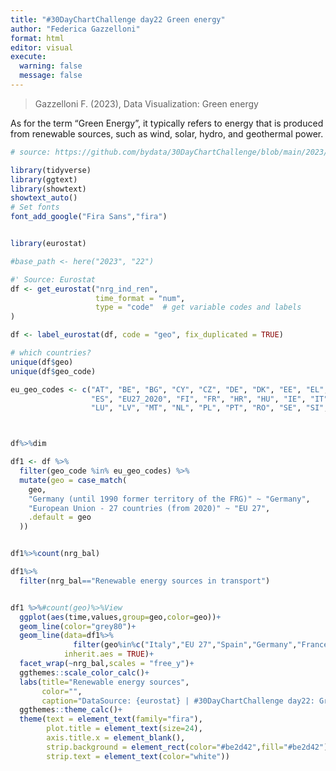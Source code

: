 ```yaml
---
title: "#30DayChartChallenge day22 Green energy"
author: "Federica Gazzelloni"
format: html
editor: visual
execute: 
  warning: false
  message: false
---
```


> Gazzelloni F. (2023), Data Visualization: Green energy

As for the term "Green Energy", it typically refers to energy that is produced from renewable sources, such as wind, solar, hydro, and geothermal power.

```r
# source: https://github.com/bydata/30DayChartChallenge/blob/main/2023/22/22-green-energy.R

library(tidyverse)
library(ggtext)
library(showtext)
showtext_auto()
# Set fonts
font_add_google("Fira Sans","fira")


library(eurostat)

#base_path <- here("2023", "22")

#' Source: Eurostat
df <- get_eurostat("nrg_ind_ren", 
                   time_format = "num", 
                   type = "code"  # get variable codes and labels
)

df <- label_eurostat(df, code = "geo", fix_duplicated = TRUE)

# which countries?
unique(df$geo)
unique(df$geo_code)

eu_geo_codes <- c("AT", "BE", "BG", "CY", "CZ", "DE", "DK", "EE", "EL",
                  "ES", "EU27_2020", "FI", "FR", "HR", "HU", "IE", "IT", "LT",
                  "LU", "LV", "MT", "NL", "PL", "PT", "RO", "SE", "SI", "SK" )



df%>%dim

df1 <- df %>% 
  filter(geo_code %in% eu_geo_codes) %>% 
  mutate(geo = case_match(
    geo,
    "Germany (until 1990 former territory of the FRG)" ~ "Germany",
    "European Union - 27 countries (from 2020)" ~ "EU 27",
    .default = geo
  )) 


df1%>%count(nrg_bal)

df1%>%
  filter(nrg_bal=="Renewable energy sources in transport")


df1 %>%#count(geo)%>%View
  ggplot(aes(time,values,group=geo,color=geo))+
  geom_line(color="grey80")+
  geom_line(data=df1%>%
              filter(geo%in%c("Italy","EU 27","Spain","Germany","France")),
            inherit.aes = TRUE)+
  facet_wrap(~nrg_bal,scales = "free_y")+
  ggthemes::scale_color_calc()+
  labs(title="Renewable energy sources",
       color="",
       caption="DataSource: {eurostat} | #30DayChartChallenge day22: Green Energy\nDataViz: Federica Gazzelloni")+
  ggthemes::theme_calc()+
  theme(text = element_text(family="fira"),
        plot.title = element_text(size=24),
        axis.title.x = element_blank(),
        strip.background = element_rect(color="#be2d42",fill="#be2d42"),
        strip.text = element_text(color="white"))
  
```
